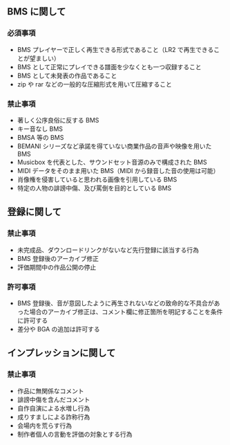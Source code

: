 ## BMS に関して

### 必須事項

- BMS プレイヤーで正しく再生できる形式であること（LR2 で再生できることが望ましい）
- BMS として正常にプレイできる譜面を少なくとも一つ収録すること
- BMS として未発表の作品であること
- zip や rar などの一般的な圧縮形式を用いて圧縮すること

### 禁止事項

- 著しく公序良俗に反する BMS
- キー音なし BMS
- BMSA 等の BMS
- BEMANI シリーズなど承諾を得ていない商業作品の音声や映像を用いた BMS
- Musicbox を代表とした、サウンドセット音源のみで構成された BMS
- MIDI データをそのまま用いた BMS（MIDI から録音した音の使用は可能）
- 肖像権を侵害していると思われる画像を引用している BMS
- 特定の人物の誹謗中傷、及び罵倒を目的としている BMS

## 登録に関して

### 禁止事項

- 未完成品、ダウンロードリンクがないなど先行登録に該当する行為
- BMS 登録後のアーカイブ修正
- 評価期間中の作品公開の停止

### 許可事項

- BMS 登録後、音が意図したように再生されないなどの致命的な不具合があった場合のアーカイブ修正は、コメント欄に修正箇所を明記することを条件に許可する
- 差分や BGA の追加は許可する

## インプレッションに関して

### 禁止事項

- 作品に無関係なコメント
- 誹謗中傷を含んだコメント
- 自作自演による水増し行為
- 成りすましによる詐称行為
- 会場内を荒らす行為
- 制作者個人の言動を評価の対象とする行為
